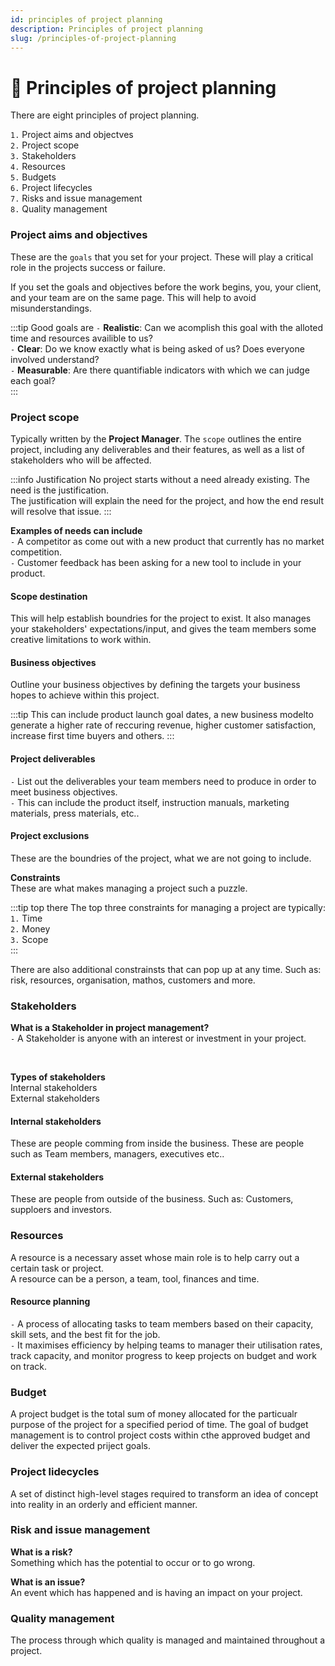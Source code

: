 ```yaml
---
id: principles of project planning
description: Principles of project planning
slug: /principles-of-project-planning
---
```


# 🤔 Principles of project planning


There are eight principles of project planning. 

`1.` Project aims and objectves <br />
`2.` Project scope <br />
`3.` Stakeholders <br />
`4.` Resources <br />
`5.` Budgets <br />
`6.` Project lifecycles <br />
`7.` Risks and issue management <br />
`8.` Quality management <br />

### Project aims and objectives

These are the `goals` that you set for your project. These will play a critical role in the projects success or failure. 


If you set the goals and objectives before the work begins, you, your client, and your team are on the same page. This will help to avoid misunderstandings. 

:::tip Good goals are
` - ` **Realistic**: Can we acomplish this goal with the alloted time and resources availible to us? <br />
` - ` **Clear**: Do we know exactly what is being asked of us? Does everyone involved understand? <br />
` - ` **Measurable**: Are there quantifiable indicators with which we can judge each goal? <br />
:::

### Project scope

Typically written by the **Project Manager**. The `scope` outlines the entire project, including any deliverables and their features, as well as a list of stakeholders who will be affected. 

:::info Justification
No project starts without a need already existing. The need is the justification. <br />
The justification will explain the need for the project, and how the end result will resolve that issue.
:::

**Examples of needs can include** <br />
` - ` A competitor as come out with a new product that currently has no market competition. <br />
` - ` Customer feedback has been asking for a new tool to include in your product.

#### Scope destination
This will help establish boundries for the project to exist. It also manages your stakeholders' expectations/input, and gives the team members some creative limitations to work within. 

#### Business objectives
Outline your business objectives by defining the targets your business hopes to achieve within this project. 

:::tip
This can include product launch goal dates, a new business modelto generate a higher rate of reccuring revenue, higher customer satisfaction, increase first time buyers and others.
:::

#### Project deliverables

` - ` List out the deliverables your team members need to produce in order to meet business objectives. <br />
` - ` This can include the product itself, instruction manuals, marketing materials, press materials, etc..

#### Project exclusions

These are the boundries of the project, what we are not going to include. 

**Constraints** <br />
These are what makes managing a project such a puzzle. 

:::tip top there
The top three constraints for managing a project are typically: <br />
`1.` Time <br />
`2.` Money <br />
`3.` Scope <br />
:::

There are also additional constrainsts that can pop up at any time. Such as: risk, resources, organisation, mathos, customers and more. 

### Stakeholders

**What is a Stakeholder in project management?** <br />
` - ` A Stakeholder is anyone with an interest or investment in your project. 

<br />

**Types of stakeholders** <br />
Internal stakeholders <br />
External stakeholders


#### Internal stakeholders
These are people comming from inside the business. These are people such as Team members, managers, executives etc..

#### External stakeholders
These are people from outside of the business. Such as: Customers, supploers and investors. 

### Resources

A resource is a necessary asset whose main role is to help carry out a certain task or project. <br />
A resource can be a person, a team, tool, finances and time. 

#### Resource planning
` - ` A process of allocating tasks to team members based on their capacity, skill sets, and the best fit for the job. <br />
` - ` It maximises efficiency by helping teams to manager their utilisation rates, track capacity, and monitor progress to keep projects on budget and work on track. 

### Budget

A project budget is the total sum of money allocated for the particualr purpose of the project for a specified period of time. 
The goal of budget management is to control project costs within cthe approved budget and deliver the expected priject goals. 

### Project lidecycles

A set of distinct high-level stages required to transform an idea of concept into reality in an orderly and efficient manner. 

### Risk and issue management

**What is a risk?** <br />
Something which has the potential to occur or to go wrong. <br />

**What is an issue?** <br />
An event which has happened and is having an impact on your project.

### Quality management

The process through which quality is managed and maintained throughout a project.
